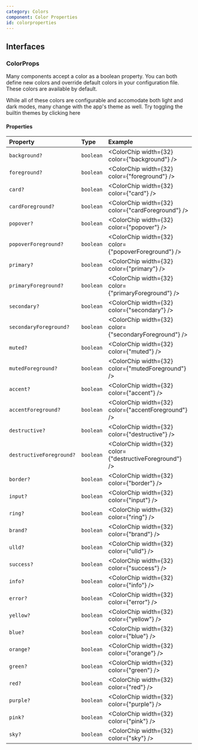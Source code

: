 ```yaml
---
category: Colors
component: Color Properties
id: colorproperties
---
```


## Interfaces

### ColorProps

Many components accept a color as a boolean property. You can both define new colors and override default colors in your configuration file. These colors are available by default.

<Hint>
  While all of these colors are configurable and accomodate both light and dark modes, many change with the app's theme as well. Try toggling the builtin themes by clicking <ThemeSwitch>here</ThemeSwitch>
</Hint>

#### Properties

| Property                 | Type      | Example |
| :----------------------- | :-------- | :------------------------------- |
| `background?`            | `boolean` | <ColorChip width={32} color={"background"} /> |
| `foreground?`            | `boolean` | <ColorChip width={32} color={"foreground"} /> |
| `card?`                  | `boolean` | <ColorChip width={32} color={"card"} /> |
| `cardForeground?`        | `boolean` | <ColorChip width={32} color={"cardForeground"} /> |
| `popover?`               | `boolean` | <ColorChip width={32} color={"popover"} /> |
| `popoverForeground?`     | `boolean` | <ColorChip width={32} color={"popoverForeground"} /> |
| `primary?`               | `boolean` | <ColorChip width={32} color={"primary"} /> |
| `primaryForeground?`     | `boolean` | <ColorChip width={32} color={"primaryForeground"} /> |
| `secondary?`             | `boolean` | <ColorChip width={32} color={"secondary"} /> |
| `secondaryForeground?`   | `boolean` | <ColorChip width={32} color={"secondaryForeground"} /> |
| `muted?`                 | `boolean` | <ColorChip width={32} color={"muted"} /> |
| `mutedForeground?`       | `boolean` | <ColorChip width={32} color={"mutedForeground"} /> |
| `accent?`                | `boolean` | <ColorChip width={32} color={"accent"} /> |
| `accentForeground?`      | `boolean` | <ColorChip width={32} color={"accentForeground"} /> |
| `destructive?`           | `boolean` | <ColorChip width={32} color={"destructive"} /> |
| `destructiveForeground?` | `boolean` | <ColorChip width={32} color={"destructiveForeground"} /> |
| `border?`                | `boolean` | <ColorChip width={32} color={"border"} /> |
| `input?`                 | `boolean` | <ColorChip width={32} color={"input"} /> |
| `ring?`                  | `boolean` | <ColorChip width={32} color={"ring"} /> |
| `brand?`                 | `boolean` | <ColorChip width={32} color={"brand"} /> |
| `ulld?`                  | `boolean` | <ColorChip width={32} color={"ulld"} /> |
| `success?`               | `boolean` | <ColorChip width={32} color={"success"} /> |
| `info?`                  | `boolean` | <ColorChip width={32} color={"info"} /> |
| `error?`                 | `boolean` | <ColorChip width={32} color={"error"} /> |
| `yellow?`                | `boolean` | <ColorChip width={32} color={"yellow"} /> |
| `blue?`                  | `boolean` | <ColorChip width={32} color={"blue"} /> |
| `orange?`                | `boolean` | <ColorChip width={32} color={"orange"} /> |
| `green?`                 | `boolean` | <ColorChip width={32} color={"green"} /> |
| `red?`                   | `boolean` | <ColorChip width={32} color={"red"} /> |
| `purple?`                | `boolean` | <ColorChip width={32} color={"purple"} /> |
| `pink?`                  | `boolean` | <ColorChip width={32} color={"pink"} /> |
| `sky?`                   | `boolean` | <ColorChip width={32} color={"sky"} /> |
